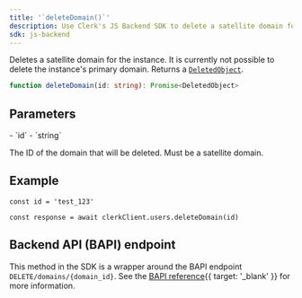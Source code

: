 ```yaml
---
title: '`deleteDomain()`'
description: Use Clerk's JS Backend SDK to delete a satellite domain for the instance.
sdk: js-backend
---
```


Deletes a satellite domain for the instance. It is currently not possible to delete the instance's primary domain. Returns a [`DeletedObject`](/docs/reference/javascript/types/deleted-object).

```ts
function deleteDomain(id: string): Promise<DeletedObject>
```

## Parameters

<Properties>
  - `id`
  - `string`

  The ID of the domain that will be deleted. Must be a satellite domain.
</Properties>

## Example

<Include src="_partials/backend/usage" />

```tsx
const id = 'test_123'

const response = await clerkClient.users.deleteDomain(id)
```

## Backend API (BAPI) endpoint

This method in the SDK is a wrapper around the BAPI endpoint `DELETE/domains/{domain_id}`. See the [BAPI reference](/docs/reference/backend-api/tag/domains/delete/domains/\{domain_id}){{ target: '_blank' }} for more information.

